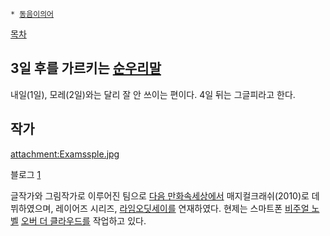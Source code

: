  * [[동음이의어]]

[[목차]]
== 3일 후를 가르키는 [[순우리말]] ==
내일(1일), 모레(2일)와는 달리 잘 안 쓰이는 편이다. 4일 뒤는 그글피라고 한다.
== 작가 ==
attachment:Examssple.jpg

블로그 [http://higesega.blog.me/]

글작가와 그림작가로 이루어진 팀으로 [[다음 만화속세상]]에서 매지컬크래쉬(2010)로 데뷔하였으며, 레이어즈 시리즈, [[라임오딧세이]]를 연재하였다. 현제는 스마트폰 [[비주얼 노벨]] [[오버 더 클라우드]]를 작업하고 있다.
